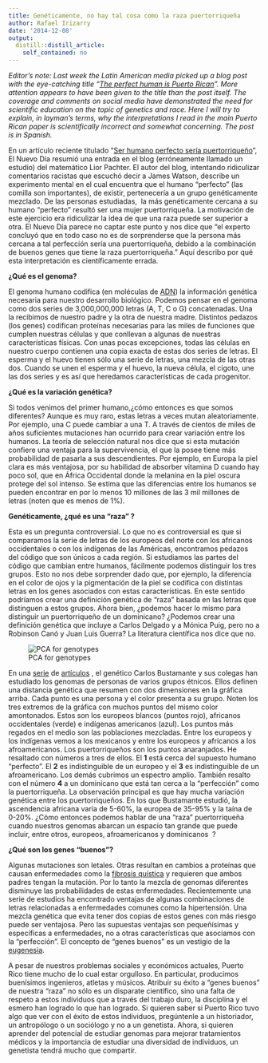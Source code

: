 ```yaml
---
title: Genéticamente, no hay tal cosa como la raza puertorriqueña
author: Rafael Irizarry
date: '2014-12-08'
output:
  distill::distill_article:
    self_contained: no
---
```


_Editor's note: Last week the Latin American media picked up a blog post with the eye-catching title "[The perfect human is Puerto Rican](http://liorpachter.wordpress.com/2014/12/02/the-perfect-human-is-puerto-rican/)". More attention appears to have been given to the title than the post itself. The coverage and comments on social media have demonstrated the need for scientific education on the topic of genetics and race. Here I will try to explain, in layman's terms, why the interpretations I read in the main Puerto Rican paper is scientifically incorrect and somewhat concerning. The post is in Spanish._

En un artículo reciente titulado “[Ser humano perfecto sería puertorriqueño]([http://www.elnuevodia.com/serhumanoperfectoseriapuertorriqueno-1903858.html)", El Nuevo Día resumió una entrada en el blog (erróneamente llamado un estudio) del matemático Lior Pachter. El autor del blog, intentando ridiculizar comentarios racistas que escuchó decir a James Watson, describe un experimento mental en el cual encuentra que el humano “perfecto” (las comilla son importantes), de existir, pertenecería a un grupo genéticamente mezclado. De las personas estudiadas,  la más genéticamente cercana a su humano “perfecto” resultó ser una mujer puertorriqueña. La motivación de este ejercicio era ridiculizar la idea de que una raza puede ser superior a otra. El Nuevo Día parece no captar este punto y nos dice que “el experto concluyó que en todo caso no es de sorprenderse que la persona más cercana a tal perfección sería una puertorriqueña, debido a la combinación de buenos genes que tiene la raza puertorriqueña.” Aquí describo por qué esta interpretación es científicamente errada.

**¿Qué es el genoma?**
  
El genoma humano codifica (en moléculas de [ADN](http://es.wikipedia.org/wiki/%C3%81cido_desoxirribonucleico)) la información genética necesaria para nuestro desarrollo biológico. Podemos pensar en el genoma como dos series de 3,000,000,000 letras (A, T, C o G) concatenadas. Una la recibimos de nuestro padre y la otra de nuestra madre. Distintos pedazos (los genes) codifican proteínas necesarias para las miles de funciones que cumplen nuestras células y que conllevan a algunas de nuestras características físicas. Con unas pocas excepciones, todas las células en nuestro cuerpo contienen una copia exacta de estas dos series de letras. El esperma y el huevo tienen sólo una serie de letras, una mezcla de las otras dos. Cuando se unen el esperma y el huevo, la nueva célula, el cigoto, une las dos series y es así que heredamos características de cada progenitor.

**¿Qué es la variación genética?**
  
Si todos venimos del primer humano,¿cómo entonces es que somos diferentes? Aunque es muy raro, estas letras a veces mutan aleatoriamente. Por ejemplo, una C puede cambiar a una T. A través de cientos de miles de años suficientes mutaciones han ocurrido para crear variación entre los humanos. La teoría de selección natural nos dice que si esta mutación confiere una ventaja para la supervivencia, el que la posee tiene más probabilidad de pasarla a sus descendientes. Por ejemplo, en Europa la piel clara es más ventajosa, por su habilidad de absorber vitamina D cuando hay poco sol, que en África Occidental donde la melanina en la piel oscura protege del sol intenso. Se estima que las diferencias entre los humanos se pueden encontrar en por lo menos 10 millones de las 3 mil millones de letras (noten que es menos de 1%).

**Genéticamente, ¿qué es una “raza” ?**
  
Esta es un pregunta controversial. Lo que no es controversial es que si comparamos la serie de letras de los europeos del norte con los africanos occidentales o con los indígenas de las Américas, encontramos pedazos del código que son únicos a cada región. Si estudiamos las partes del código que cambian entre humanos, fácilmente podemos distinguir los tres grupos. Esto no nos debe sorprender dado que, por ejemplo, la diferencia en el color de ojos y la pigmentación de la piel se codifica con distintas letras en los genes asociados con estas características. En este sentido podríamos crear una definición genética de “raza” basada en las letras que distinguen a estos grupos. Ahora bien, ¿podemos hacer lo mismo para distinguir un puertorriqueño de un dominicano? ¿Podemos crear una definición genética que incluye a Carlos Delgado y a Mónica Puig, pero no a Robinson Canó y Juan Luis Guerra? La literatura científica nos dice que no.

![PCA for genotypes](https://raw.githubusercontent.com/simplystats/simplystats.github.io/master/wp-content/uploads/2014/12/PCAfinal.png)

En una [serie](http://www.plosgenetics.org/article/info%3Adoi%2F10.1371%2Fjournal.pgen.1003925) de [artículos](http://www.pnas.org/content/107/Supplement_2/8954) , el genético Carlos Bustamante y sus colegas han estudiado los genomas de personas de varios grupos étnicos. Ellos definen una distancia genética que resumen con dos dimensiones en la gráfica arriba. Cada punto es una persona y el color presenta a su grupo. Noten los tres extremos de la gráfica con muchos puntos del mismo color amontonados. Estos son los europeos blancos (puntos rojo), africanos occidentales (verde) e indígenas americanos (azul). Los puntos más regados en el medio son las poblaciones mezcladas. Entre los europeos y los indígenas vemos a los mexicanos y entre los europeos y africanos a los afroamericanos. Los puertorriqueños son los puntos anaranjados. He resaltado con números a tres de ellos. El **1** está cerca del supuesto humano “perfecto”. El **2** es indistinguible de un europeo y el **3** es indistinguible de un afroamericano. Los demás cubrimos un espectro amplio. También resalto con el número **4** a un dominicano que está tan cerca a la “perfección” como la puertorriqueña. La observación principal es que hay mucha variación genética entre los puertorriqueños. En los que Bustamante estudió, la ascendencia africana varía de 5-60%, la europea de 35-95% y la taína de 0-20%. ¿Cómo entonces podemos hablar de una "raza" puertorriqueña cuando nuestros genomas abarcan un espacio tan grande que puede incluir, entre otros, europeos, afroamericanos y dominicanos  ?

**¿Qué son los genes “buenos”?**
  
Algunas mutaciones son letales. Otras resultan en cambios a proteínas que causan enfermedades como la [fibrosis quística](http://es.wikipedia.org/wiki/Fibrosis_qu%C3%ADstica) y requieren que ambos padres tengan la mutación. Por lo tanto la mezcla de genomas diferentes disminuye las probabilidades de estas enfermedades. Recientemente una serie de estudios ha encontrado ventajas de algunas combinaciones de letras relacionadas a enfermedades comunes como la hipertensión. Una mezcla genética que evita tener dos copias de estos genes con más riesgo puede ser ventajosa. Pero las supuestas ventajas son pequeñísimas y específicas a enfermedades, no a otras características que asociamos con la “perfección”. El concepto de “genes buenos” es un vestigio de la [eugenesia](http://en.wikipedia.org/wiki/Eugenics).

A pesar de nuestros problemas sociales y económicos actuales, Puerto Rico tiene mucho de lo cual estar orgulloso. En particular, producimos buenísimos ingenieros, atletas y músicos. Atribuir su éxito a “genes buenos” de nuestra “raza” no sólo es un disparate científico, sino una falta de respeto a estos individuos que a través del trabajo duro, la disciplina y el esmero han logrado lo que han logrado. Si quieren saber si Puerto Rico tuvo algo que ver con el éxito de estos individuos, pregúntenle a un historiador, un antropólogo o un sociólogo y no a un genetista. Ahora, si quieren aprender del potencial de estudiar genomas para mejorar tratamientos médicos y la importancia de estudiar una diversidad de individuos, un genetista tendrá mucho que compartir.
